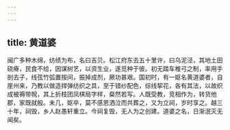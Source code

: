 ```yaml
---
---
---
```

title: 黄道婆
---




闽广多种木绵，纺绩为布，名曰吉贝。松江府东去五十里许，曰乌泥泾，其地土田硗瘠，民食不给，因谋树艺，以资生业，遂觅种于彼。初无踏车椎弓之制，率用手剖去子，线弦竹弧置按间，振掉成剂，厥功甚艰。国初时，有一妪名黄道婆者，自崖州来，乃教以做造捍弹纺织之具，至于错纱配色，综线挈花，各有其法，以故织成被褥带帨，其上折枝团凤棋局字样，粲然若写。人既受教，竞相作为，转货他郡，家既就殷。未几，妪卒，莫不感恩洒泣而共葬之，又为立祠，岁时享之。越三十年，祠毁，乡人赵愚轩重立。今祠复毁，无人为之创建。道婆之名，日渐泯灭无闻矣。
